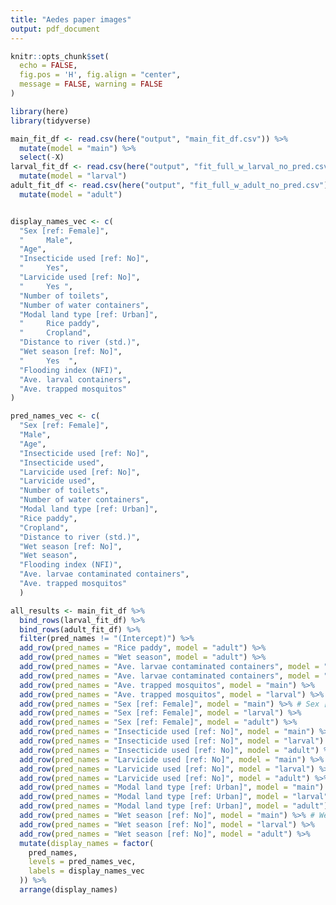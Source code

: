 ```yaml
---
title: "Aedes paper images"
output: pdf_document
---
```


```r
knitr::opts_chunk$set(
  echo = FALSE, 
  fig.pos = 'H', fig.align = "center",
  message = FALSE, warning = FALSE
)
```


```r
library(here)
library(tidyverse)
```


```r
main_fit_df <- read.csv(here("output", "main_fit_df.csv")) %>% 
  mutate(model = "main") %>% 
  select(-X)
larval_fit_df <- read.csv(here("output", "fit_full_w_larval_no_pred.csv")) %>% 
  mutate(model = "larval")
adult_fit_df <- read.csv(here("output", "fit_full_w_adult_no_pred.csv")) %>% 
  mutate(model = "adult")


display_names_vec <- c(
  "Sex [ref: Female]",
  "     Male", 
  "Age", 
  "Insecticide used [ref: No]",
  "     Yes",
  "Larvicide used [ref: No]",
  "     Yes ",
  "Number of toilets",
  "Number of water containers",
  "Modal land type [ref: Urban]",
  "     Rice paddy",
  "     Cropland",
  "Distance to river (std.)", 
  "Wet season [ref: No]",
  "     Yes  ",
  "Flooding index (NFI)",
  "Ave. larval containers",
  "Ave. trapped mosquitos"
) 

pred_names_vec <- c(
  "Sex [ref: Female]",
  "Male", 
  "Age", 
  "Insecticide used [ref: No]",
  "Insecticide used",
  "Larvicide used [ref: No]",
  "Larvicide used",
  "Number of toilets",
  "Number of water containers",
  "Modal land type [ref: Urban]",
  "Rice paddy",
  "Cropland",
  "Distance to river (std.)", 
  "Wet season [ref: No]",
  "Wet season",
  "Flooding index (NFI)",
  "Ave. larvae contaminated containers",
  "Ave. trapped mosquitos"
  )

all_results <- main_fit_df %>% 
  bind_rows(larval_fit_df) %>% 
  bind_rows(adult_fit_df) %>% 
  filter(pred_names != "(Intercept)") %>% 
  add_row(pred_names = "Rice paddy", model = "adult") %>% 
  add_row(pred_names = "Wet season", model = "adult") %>%
  add_row(pred_names = "Ave. larvae contaminated containers", model = "main") %>% 
  add_row(pred_names = "Ave. larvae contaminated containers", model = "adult") %>%
  add_row(pred_names = "Ave. trapped mosquitos", model = "main") %>%
  add_row(pred_names = "Ave. trapped mosquitos", model = "larval") %>%
  add_row(pred_names = "Sex [ref: Female]", model = "main") %>% # Sex [ref: Female]
  add_row(pred_names = "Sex [ref: Female]", model = "larval") %>% 
  add_row(pred_names = "Sex [ref: Female]", model = "adult") %>% 
  add_row(pred_names = "Insecticide used [ref: No]", model = "main") %>% # Insecticide used [ref: No]
  add_row(pred_names = "Insecticide used [ref: No]", model = "larval") %>% 
  add_row(pred_names = "Insecticide used [ref: No]", model = "adult") %>% 
  add_row(pred_names = "Larvicide used [ref: No]", model = "main") %>% # Larvicide used [ref: No]
  add_row(pred_names = "Larvicide used [ref: No]", model = "larval") %>% 
  add_row(pred_names = "Larvicide used [ref: No]", model = "adult") %>% 
  add_row(pred_names = "Modal land type [ref: Urban]", model = "main") %>% # Modal land type [ref: Urban]
  add_row(pred_names = "Modal land type [ref: Urban]", model = "larval") %>% 
  add_row(pred_names = "Modal land type [ref: Urban]", model = "adult") %>% 
  add_row(pred_names = "Wet season [ref: No]", model = "main") %>% # Wet season [ref: No]
  add_row(pred_names = "Wet season [ref: No]", model = "larval") %>% 
  add_row(pred_names = "Wet season [ref: No]", model = "adult") %>% 
  mutate(display_names = factor(
    pred_names, 
    levels = pred_names_vec, 
    labels = display_names_vec 
  )) %>% 
  arrange(display_names)
```

